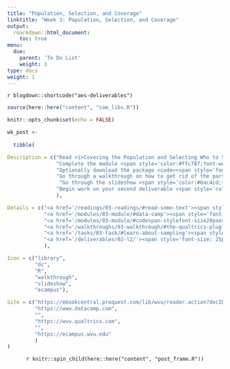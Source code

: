 ```yaml
---
title: "Population, Selection, and Coverage"
linktitle: "Week 3: Population, Selection, and Coverage"
output:
  rmarkdown::html_document:
    toc: true
menu:
  due:
    parent: 'To Do List'
    weight: 3
type: docs
weight: 1
---
```


`r blogdown::shortcode("aes-deliverables")`

```r
source(here::here("content", "com_libs.R"))
```

```r
knitr::opts_chunk$set(echo = FALSE)
```

```r

wk_post <- 
  
  tibble(

Description = c("Read <i>Covering the Population and Selecting Who to Survey</i> in Dillman, Smyth, &amp; Christian (2014)",
                "Complete the module <span style='color:#ffc787;font-weight:bold'><i>Introduction to Data Visualization with ggplot2</i></span>",
                "Optionally download the package <code><span style='font-size:15px'>esquisse</span></code> to help with learning about <code><span style='font-size:15px'>ggplot2</span></code> using a more familiar drag and drop approach",
                "Go through a walkthrough on how to get rid of the particularly annoying Qualtrics plug",
                 "Go through the slideshow <span style='color:#6ac4cd;font-weight:bold'>Sampling</span>",
                "Begin work on your second deliverable <span style='color:#6acda5;font-weight:bold'>Create a Draft</span>"
                ),

Details = c("<a href='/readings/03-readings/#read-some-text'><span style='font-size: 25px; color: #89cff0;'><i class='fas fa-info-circle'></i></span></a>",
            "<a href='/modules/03-module/#data-camp'><span style='font-size: 25px; color: #89cff0;'><i class='fas fa-info-circle'></i></span></a>",
            "<a href='/modules/03-module/#codespan-stylefont-size20pxesquissespancode'><span style='font-size: 25px; color: #89cff0;'><i class='fas fa-info-circle'></i></span></a>",
            "<a href='/walkthroughs/03-walkthrough/#the-qualtrics-plug'><span style='font-size: 25px; color: #89cff0;'><i class='fas fa-info-circle'></i></span></a>",
            "<a href='/tasks/03-task/#learn-about-sampling'><span style='font-size: 25px; color: #89cff0;'><i class='fas fa-info-circle'></i></span></a>",
            "<a href='/deliverables/02-l2/'><span style='font-size: 25px; color: #89cff0;'><i class='fas fa-info-circle'></i></span></a>"
            ),

Icon = c("library",
         "dc",
         "R",
         "walkthrough",
         "slideshow",
         "ecampus"),

Site = c("https://ebookcentral.proquest.com/lib/wvu/reader.action?docID=1762797&ppg=76",
         "https://www.datacamp.com",
         "",
         "https://wvu.qualtrics.com",
         "",
         "https://ecampus.wvu.edu"
         )
)
```

<center>
`r knitr::spin_child(here::here("content", "post_frame.R"))`
</center>
